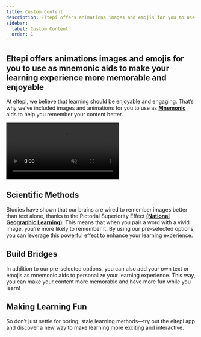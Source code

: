 ```yaml
---
title: Custom Content
description: Eltepi offers animations images and emojis for you to use as mnemonic aids to make your learning experience more memorable and enjoyable
sidebar:
  label: Custom Content
  order: 1
---
```


## Eltepi offers animations images and emojis for you to use as mnemonic aids to make your learning experience more memorable and enjoyable

At eltepi, we believe that learning should be enjoyable and engaging. That’s why we’ve included images and animations for you to use as <b><a href="https://en.wikipedia.org/wiki/Mnemonic" target="_blank" rel="noopener noreferrer">Mnemonic</a></b> aids to help you remember your content better.

<video src="/videos/xCustomContent_converted.mp4" autoplay muted loop></video>

## Scientific Methods

Studies have shown that our brains are wired to remember images better than text alone, thanks to the Pictorial Superiority Effect <b><a href="https://news.mit.edu/2021/how-brain-helps-us-remember-what-weve-seen-0208" target="_blank" rel="noopener noreferrer">(National Geographic Learning)</a></b>. This means that when you pair a word with a vivid image, you’re more likely to remember it. By using our pre-selected options, you can leverage this powerful effect to enhance your learning experience.

## Build Bridges

In addition to our pre-selected options, you can also add your own text or emojis as mnemonic aids to personalize your learning experience. This way, you can make your content more memorable and have more fun while you learn!

## Making Learning Fun

So don’t just settle for boring, stale learning methods—try out the eltepi app and discover a new way to make learning more exciting and interactive.
